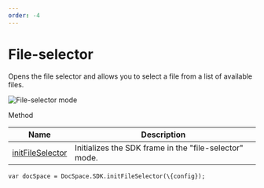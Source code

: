 ```yaml
---
order: -4
---
```

# [](/docspace/jssdk/initmodes)File-selector

Opens the file selector and allows you to select a file from a list of available files.

![File-selector mode](/content/img/docspace/file-selector-mode.png)

Method

| Name                                                         | Description                                            |
| ------------------------------------------------------------ | ------------------------------------------------------ |
| [initFileSelector](/docspace/jssdk/methods#initFileSelector) | Initializes the SDK frame in the "file-selector" mode. |

```
var docSpace = DocSpace.SDK.initFileSelector(\{config});
```
